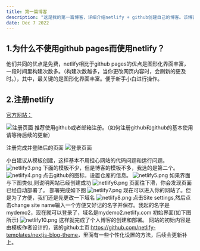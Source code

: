 ```yaml
---
title: 第一篇博客
description: "这是我的第一篇博客，详细介绍netlify + github创建自己的博客。该博客面向零基础小白，即便你没有任何基础，也可以上线属于自己的博客网站。"
date: Dec 7 2022
---
```

## 1.为什么不使用github pages而使用netlify？ 
他们共同的优点是免费，netlify相比于github pages的优点是图形化界面丰富，一段时间里构建次数多。（构建次数越多，当你更改网页内容时，会刷新的更及时。），其中，最关键的是图形化界面丰富。便于新手小白进行操作。
## 2.注册netlify

[官方网站：](https://app.netlify.com)

![注册页面](https://s2.loli.net/2022/12/09/TKtclLR49FhNkCg.png)
推荐使用github或者邮箱注册。（如何注册github和github的基本使用请等待后续的更新）

注册完成并登陆后的页面
![登录页面](https://s2.loli.net/2022/12/09/nadXEDmYvMSBRCI.png)

小白建议从模板创建，这样基本不用担心网站的代码问题和运行问题。
![netlify3.png](https://s2.loli.net/2022/12/09/m5CUtB4OeAXzVrk.png)
下面的模板不少，但是博客的模板不多，我选的是第二个。
![netlify4.png](https://s2.loli.net/2022/12/09/tyq2k1Ps6pW4YT8.png)
点击github的图标，设置仓库的信息。
![netlify5.png](https://s2.loli.net/2022/12/09/mwyKAjC3ckrVxab.png)
如果界面与下图类似,则说明网站已经创建成功
![netlify6.png](https://s2.loli.net/2022/12/09/L7VdN8CihwRoFIS.png)
页面往下滑，你会发现页面已经自动部署了。
部署完成如下图
![netlify7.png](https://s2.loli.net/2022/12/09/X25kgnMbeHPTQ3j.png)
现在可以进入你的网站了。但是为了方便，我们还是先更改一下域名
![netlify8.png](https://s2.loli.net/2022/12/09/5bAfg1r9KuiULdv.png)
点击Site settings,然后点击change site name输入一个方便又好记的名字并保存。我起的名字是mydemo2，现在就可以登录了，域名是mydemo2.netlify.com
初始界面(如下图所示)
![netlify10.png](https://s2.loli.net/2022/12/09/kndOK7HoLBt6YUF.png)
这样就完成了个人博客的创建和部署。
网站的初始内容是由模板作者设计的，该的github主页:<https://github.com/netlify-templates/nextjs-blog-theme>，里面有一些个性化设置的方法，后续会更新补上。

